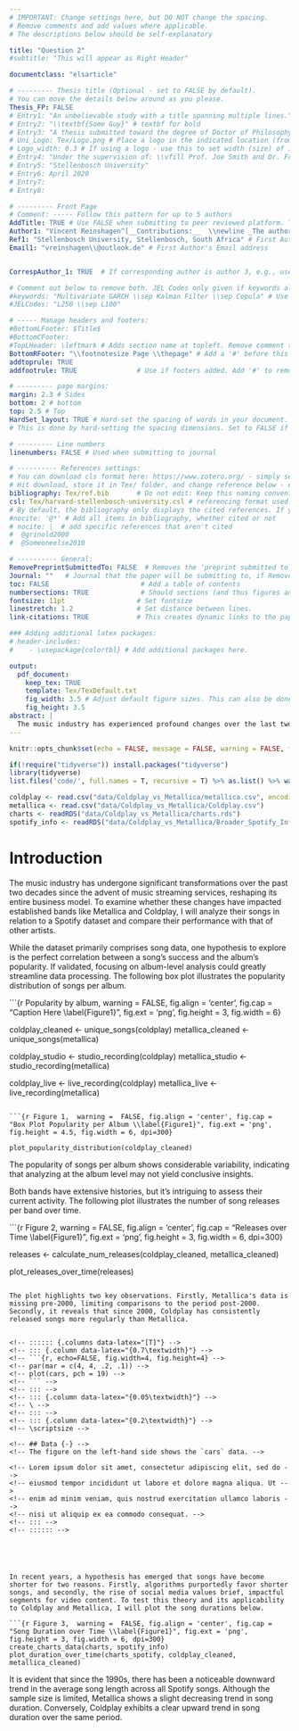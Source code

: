 ```yaml
---
# IMPORTANT: Change settings here, but DO NOT change the spacing.
# Remove comments and add values where applicable.
# The descriptions below should be self-explanatory

title: "Question 2"
#subtitle: "This will appear as Right Header"

documentclass: "elsarticle"

# --------- Thesis title (Optional - set to FALSE by default).
# You can move the details below around as you please.
Thesis_FP: FALSE
# Entry1: "An unbelievable study with a title spanning multiple lines."
# Entry2: "\\textbf{Some Guy}" # textbf for bold
# Entry3: "A thesis submitted toward the degree of Doctor of Philosophy"
# Uni_Logo: Tex/Logo.png # Place a logo in the indicated location (from your root, e.g. defaults to ~/Tex/Logo.png) and uncomment this line. Leave uncommented for no image
# Logo_width: 0.3 # If using a logo - use this to set width (size) of image
# Entry4: "Under the supervision of: \\vfill Prof. Joe Smith and Dr. Frank Smith"
# Entry5: "Stellenbosch University"
# Entry6: April 2020
# Entry7:
# Entry8:

# --------- Front Page
# Comment: ----- Follow this pattern for up to 5 authors
AddTitle: TRUE # Use FALSE when submitting to peer reviewed platform. This will remove author names.
Author1: "Vincent Reinshagen^[__Contributions:__  \\newline _The authors would like to thank no institution for money donated to this project. Thank you sincerely._]"  # First Author - note the thanks message displayed as an italic footnote of first page.
Ref1: "Stellenbosch University, Stellenbosch, South Africa" # First Author's Affiliation
Email1: "vreinshagen\\@outlook.de" # First Author's Email address


CorrespAuthor_1: TRUE  # If corresponding author is author 3, e.g., use CorrespAuthor_3: TRUE

# Comment out below to remove both. JEL Codes only given if keywords also given.
#keywords: "Multivariate GARCH \\sep Kalman Filter \\sep Copula" # Use \\sep to separate
#JELCodes: "L250 \\sep L100"

# ----- Manage headers and footers:
#BottomLFooter: $Title$
#BottomCFooter:
#TopLHeader: \leftmark # Adds section name at topleft. Remove comment to add it.
BottomRFooter: "\\footnotesize Page \\thepage" # Add a '#' before this line to remove footer.
addtoprule: TRUE
addfootrule: TRUE               # Use if footers added. Add '#' to remove line.

# --------- page margins:
margin: 2.3 # Sides
bottom: 2 # bottom
top: 2.5 # Top
HardSet_layout: TRUE # Hard-set the spacing of words in your document. This will stop LaTeX squashing text to fit on pages, e.g.
# This is done by hard-setting the spacing dimensions. Set to FALSE if you want LaTeX to optimize this for your paper.

# --------- Line numbers
linenumbers: FALSE # Used when submitting to journal

# ---------- References settings:
# You can download cls format here: https://www.zotero.org/ - simply search for your institution. You can also edit and save cls formats here: https://editor.citationstyles.org/about/
# Hit download, store it in Tex/ folder, and change reference below - easy.
bibliography: Tex/ref.bib       # Do not edit: Keep this naming convention and location.
csl: Tex/harvard-stellenbosch-university.csl # referencing format used.
# By default, the bibliography only displays the cited references. If you want to change this, you can comment out one of the following:
#nocite: '@*' # Add all items in bibliography, whether cited or not
# nocite: |  # add specific references that aren't cited
#  @grinold2000
#  @Someoneelse2010

# ---------- General:
RemovePreprintSubmittedTo: FALSE  # Removes the 'preprint submitted to...' at bottom of titlepage
Journal: ""   # Journal that the paper will be submitting to, if RemovePreprintSubmittedTo is set to TRUE.
toc: FALSE                       # Add a table of contents
numbersections: TRUE             # Should sections (and thus figures and tables) be numbered?
fontsize: 11pt                  # Set fontsize
linestretch: 1.2                # Set distance between lines.
link-citations: TRUE            # This creates dynamic links to the papers in reference list.

### Adding additional latex packages:
# header-includes:
#    - \usepackage{colortbl} # Add additional packages here.

output:
  pdf_document:
    keep_tex: TRUE
    template: Tex/TexDefault.txt
    fig_width: 3.5 # Adjust default figure sizes. This can also be done in the chunks of the text.
    fig_height: 3.5
abstract: |
  The music industry has experienced profound changes over the last two decades with the emergence of music streaming services, fundamentally altering its business landscape. This study investigates the impact of these transformations on renowned bands such as Metallica and Coldplay. Utilizing a Spotify dataset, I analyze their song metrics and compare their performance dynamics with those of other artists, aiming to discern trends and adaptations amidst this evolving industry landscape.
---
```


<!-- First: Set your default preferences for chunk options: -->

<!-- If you want a chunk's code to be printed, set echo = TRUE. message = FALSE stops R printing ugly package loading details in your final paper too. I also suggest setting warning = FALSE and checking for warnings in R, else you might find ugly warnings in your paper. -->

```r
knitr::opts_chunk$set(echo = FALSE, message = FALSE, warning = FALSE, fig.width = 6, fig.height = 5, fig.pos="H", fig.pos = 'H')

if(!require("tidyverse")) install.packages("tidyverse")
library(tidyverse)
list.files('code/', full.names = T, recursive = T) %>% as.list() %>% walk(~source(.))

coldplay <- read.csv("data/Coldplay_vs_Metallica/metallica.csv", encoding = "latin1")
metallica <- read.csv("data/Coldplay_vs_Metallica/Coldplay.csv")
charts <- readRDS("data/Coldplay_vs_Metallica/charts.rds")
spotify_info <- readRDS("data/Coldplay_vs_Metallica/Broader_Spotify_Info.rds")
```


<!-- ############################## -->
<!-- # Start Writing here: -->
<!-- ############################## -->

# Introduction \label{Introduction}


The music industry has undergone significant transformations over the past two decades since the advent of music streaming services, reshaping its entire business model. To examine whether these changes have impacted established bands like Metallica and Coldplay, I will analyze their songs in relation to a Spotify dataset and compare their performance with that of other artists.
<!-- The following is a code chunk. It must have its own unique name (after the r), or no name. After the comma follows commands for R which are self-explanatory. By default, the code and messages will not be printed in your pdf, just the output: -->

While the dataset primarily comprises song data, one hypothesis to explore is the perfect correlation between a song's success and the album's popularity. If validated, focusing on album-level analysis could greatly streamline data processing. The following box plot illustrates the popularity distribution of songs per album.

```{r Popularity by album,  warning =  FALSE, fig.align = 'center', fig.cap = "Caption Here \\label{Figure1}", fig.ext = 'png', fig.height = 3, fig.width = 6}

coldplay_cleaned <- unique_songs(coldplay)
metallica_cleaned <- unique_songs(metallica)

coldplay_studio <- studio_recording(coldplay)
metallica_studio <- studio_recording(metallica)

coldplay_live <- live_recording(coldplay)
metallica_live <- live_recording(metallica)

```

```{r Figure 1,  warning =  FALSE, fig.align = 'center', fig.cap = "Box Plot Popularity per Album \\label{Figure1}", fig.ext = 'png', fig.height = 4.5, fig.width = 6, dpi=300}

plot_popularity_distribution(coldplay_cleaned)

```

The popularity of songs per album shows considerable variability, indicating that analyzing at the album level may not yield conclusive insights.

Both bands have extensive histories, but it's intriguing to assess their current activity. The following plot illustrates the number of song releases per band over time.

```{r Figure 2,  warning =  FALSE, fig.align = 'center', fig.cap = "Releases over Time \\label{Figure1}", fig.ext = 'png', fig.height = 3, fig.width = 6, dpi=300}

releases <- calculate_num_releases(coldplay_cleaned, metallica_cleaned)

plot_releases_over_time(releases)

```

The plot highlights two key observations. Firstly, Metallica's data is missing pre-2000, limiting comparisons to the period post-2000. Secondly, it reveals that since 2000, Coldplay has consistently released songs more regularly than Metallica.


<!-- :::::: {.columns data-latex="[T]"} -->
<!-- ::: {.column data-latex="{0.7\textwidth}"} -->
<!-- ```{r, echo=FALSE, fig.width=4, fig.height=4} -->
<!-- par(mar = c(4, 4, .2, .1)) -->
<!-- plot(cars, pch = 19) -->
<!-- ``` -->
<!-- ::: -->
<!-- ::: {.column data-latex="{0.05\textwidth}"} -->
<!-- \ -->
<!-- ::: -->
<!-- ::: {.column data-latex="{0.2\textwidth}"} -->
<!-- \scriptsize -->

<!-- ## Data {-} -->
<!-- The figure on the left-hand side shows the `cars` data. -->

<!-- Lorem ipsum dolor sit amet, consectetur adipiscing elit, sed do -->
<!-- eiusmod tempor incididunt ut labore et dolore magna aliqua. Ut -->
<!-- enim ad minim veniam, quis nostrud exercitation ullamco laboris -->
<!-- nisi ut aliquip ex ea commodo consequat. -->
<!-- ::: -->
<!-- :::::: -->





In recent years, a hypothesis has emerged that songs have become shorter for two reasons. Firstly, algorithms purportedly favor shorter songs, and secondly, the rise of social media values brief, impactful segments for video content. To test this theory and its applicability to Coldplay and Metallica, I will plot the song durations below.

```{r Figure 3,  warning =  FALSE, fig.align = 'center', fig.cap = "Song Duration over Time \\label{Figure1}", fig.ext = 'png', fig.height = 3, fig.width = 6, dpi=300}
create_charts_data(charts, spotify_info)
plot_duration_over_time(charts_spotify, coldplay_cleaned, metallica_cleaned)

```

It is evident that since the 1990s, there has been a noticeable downward trend in the average song length across all Spotify songs. Although the sample size is limited, Metallica shows a slight decreasing trend in song duration. Conversely, Coldplay exhibits a clear upward trend in song duration over the same period.

<!-- Make title of bibliography here: -->
<!-- \newpage -->

\newpage